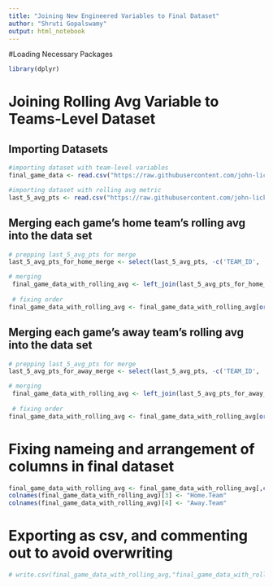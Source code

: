 ```yaml
---
title: "Joining New Engineered Variables to Final Dataset"
author: "Shruti Gopalswamy"
output: html_notebook
---
```


#Loading Necessary Packages
```r
library(dplyr)
```

# Joining Rolling Avg Variable to Teams-Level Dataset

## Importing Datasets
```r
#importing dataset with team-level variables
final_game_data <- read.csv("https://raw.githubusercontent.com/john-lickteig/playoff2/master/final_game_data.csv")

#importing dataset with rolling avg metric
last_5_avg_pts <- read.csv("https://raw.githubusercontent.com/john-lickteig/playoff2/master/last_5_avg_pts.csv")

```

## Merging each game's home team's rolling avg into the data set
```r
# prepping last_5_avg_pts for merge
last_5_avg_pts_for_home_merge <- select(last_5_avg_pts, -c('TEAM_ID', 'LAST_5_AVG_PTS_away'))

# merging
 final_game_data_with_rolling_avg <- left_join(last_5_avg_pts_for_home_merge, final_game_data, by = c("NAME"="Home.Team"))
 
 # fixing order
final_game_data_with_rolling_avg <- final_game_data_with_rolling_avg[order(final_game_data_with_rolling_avg$X),]
```


## Merging each game's away team's rolling avg into the data set
```r
# prepping last_5_avg_pts for merge
last_5_avg_pts_for_away_merge <- select(last_5_avg_pts, -c('TEAM_ID', 'LAST_5_AVG_PTS_home'))

# merging
 final_game_data_with_rolling_avg <- left_join(last_5_avg_pts_for_away_merge, final_game_data_with_rolling_avg, by = c("NAME"="Away.Team"))
 
 # fixing order
final_game_data_with_rolling_avg <- final_game_data_with_rolling_avg[order(final_game_data_with_rolling_avg$X),]
```

# Fixing nameing and arrangement of columns in final dataset 
```r
final_game_data_with_rolling_avg <- final_game_data_with_rolling_avg[,c(5,6,1,3,7:51,4,2,52)]
colnames(final_game_data_with_rolling_avg)[3] <- "Home.Team"
colnames(final_game_data_with_rolling_avg)[4] <- "Away.Team"
```

# Exporting as csv, and commenting out to avoid overwriting
```r
# write.csv(final_game_data_with_rolling_avg,"final_game_data_with_rolling_avg.csv", row.names = FALSE)
```

